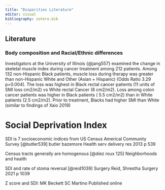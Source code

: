 ```yaml
---
title: "Disparities Literature"
editor: visual
bibliography: zotero.bib
---
```


## Literature

### Body composition and Racial/Ethnic differences

Investigators at the University of Illinois {@jang557} examined the change in skeletal muscle index during cancer treatment among 212 patients. Among 132 non-Hispanic Black patients, muscle loss during therapy was greater than non-Hispanic White and Other (Asian + Hispanic) (Odds Ratio 3.29 p=0.004). The loss was highest in Black rectal cancer patients (11 units of SMI loss cm2/m2) vs White rectal Cancer (8 cm2/m2). Loss among colon cancer patients was higher in Black patients ( 5.5 cm2/m2) than in White patients (2.5 cm2/m2). Prior to treatment, Blacks had higher SMI than White (similar to findings of Xaio 2019)

# Social Deprivation Index

SDI is 7 socioeconomic indices from US Census Americal Community Survey [@butler539] butler bazemore Health serv delivery res 2013 p 539

Census tracts generally are homogenous [@diez roux 125] Neighborhoods and health

SDI and rate of stoma reversal [@reid1039] Surgery Reid, Shrestha Surgery 2021 p 1039

Z score and SDI: MK Beckett SC Martino Published online
